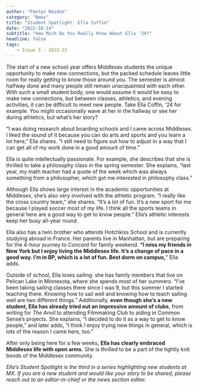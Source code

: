 ```yaml
---
author: "Paetyn Naidoo"
category: "News"
title: "Student Spotlight: Ella Coffin"
date: "2022-10-14"
subtitle: "How Much Do You Really Know About Ella ‘24?"
headline: false
tags:
    - Issue 3 - 2022-23
---
```


The start of a new school year offers Middlesex students the unique opportunity to make new connections, but the packed schedule leaves little room for really getting to know those around you. The semester is almost halfway done and many people still remain unacquainted with each other. With such a small student body, one would assume it would be easy to make new connections, but between classes, athletics, and evening activities, it can be difficult to meet new people. Take Ella Coffin, ’24 for example. You might occasionally wave at her in the hallway or see her during athletics, but what’s her story?

“I was doing research about boarding schools and I came across Middlesex. I liked the sound of it because you can do arts and sports and you learn a lot here,” Ella shares. “I still need to figure out how to adjust in a way that I can get all of my work done in a good amount of time.” 

Ella is quite intellectually passionate. For example, she describes that she is thrilled to take a philosophy class in the spring semester. She explains, “last year, my math teacher had a quote of the week which was always something from a philosopher, which got me interested in philosophy class.” 

Although Ella shows large interest in the academic opportunities at Middlesex, she’s also very involved with the athletic program. “I really like the cross country team,” she shares. “It’s a lot of fun. It’s a new sport for me because I played soccer most of my life. I think all the sports teams in general here are a good way to get to know people.” Ella’s athletic interests keep her busy all-year round.

Ella also has a twin brother who attends Hotchkiss School and is currently studying abroad in France. Her parents live in Manhattan, but are preparing for the 4-hour journey to Concord for family weekend. **“I miss my friends in New York but I enjoy living the Middlesex life. It’s a change of pace in a good way. I’m in BP, which is a lot of fun. Best dorm on campus,**” Ella adds.

Outside of school, Ella loves sailing: she has family members that live on Pelican Lake in Minnesota, where she spends most of her summers. “I’ve been taking sailing classes there since I was 9, but this summer I started teaching there. Knowing how to sail well and knowing how to teach sailing well are two different things.” Additionally, **even though she’s a new student, Ella has already tried out an impressive amount of clubs**, from writing for _The Anvil_ to attending Filmmaking Club to aiding in Common Sense’s projects. She explains, “I decided to do it as a way to get to know people,” and later adds, “I think I enjoy trying new things in general, which is lots of the reason I came here, too.”

After only being here for a few weeks, **Ella has clearly embraced Middlesex life with open arms.** She is thrilled to be a part of the tightly knit bonds of the Middlesex community.

_Ella’s Student Spotlight is the third in a series highlighting new students at MX. If you are a new student and would like your story to be shared, please reach out to an editor-in-chief or the news section editor._


